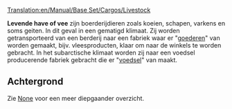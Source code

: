 [[Translation:en/Manual/Base Set/Cargos/Livestock]]

{{nl/Manual/Base Set/Cargos/Vracht|name=Levende have (vee)
|image=en/Manual/Base Set/Cargos/Livestock.png
|geproduceerd=[[nl/Manual/Base Set/Industries/Boerderij|Boerderij]]
|geaccepteerd=[[nl/Manual/Base Set/Industries/Fabriek|Fabriek]] (sjabloon), <br/>[[nl/Voedsel producerende fabriek|Voedsel producerende fabriek]] (subarctisch)
}}

'''Levende have of vee''' zijn boerderijdieren zoals koeien, schapen, varkens en soms geiten. In dit geval in een gematigd klimaat. Zij worden getransporteerd van een berderij naar een fabriek waar er "[[nl/Manual/Base Set/Cargos/Goederen|goederen]]" van worden gemaakt, bijv. vleesproducten, klaar om naar de winkels te worden gebracht. In het subarctische klimaat worden zij naar een voedsel producerende fabriek gebracht die er "[[nl/Manual/Base Set/Cargos/Voedsel|voedsel]]" van maakt.

== Achtergrond ==
Zie [https://www.wikipedia.org/wiki/Livestock None] voor een meer diepgaander overzicht.